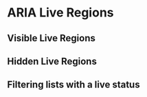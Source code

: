 
<Meta title="Examples/AriaLiveRegion" component={AriaLiveRegion} />

# ARIA Live Regions

## Visible Live Regions

<ExampleCodeBlock code={VisibleLiveRegion} />

## Hidden Live Regions

<ExampleCodeBlock code={HiddenLiveRegion} />

## Filtering lists with a live status

<ExampleCodeBlock code={FilterListWithLiveStatus} />
